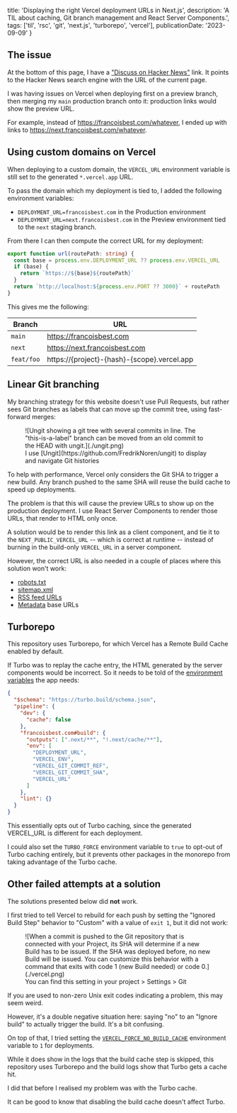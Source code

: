   title: 'Displaying the right Vercel deployment URLs in Next.js',
  description:
    'A TIL about caching, Git branch management and React Server Components.',
  tags: ['til', 'rsc', 'git', 'next.js', 'turborepo', 'vercel'],
  publicationDate: '2023-09-09'
}


## The issue

At the bottom of this page, I have a <a href={hnDiscussionUrl(resolve(import.meta.url))}>"Discuss on Hacker News"</a>
link. It points to the Hacker News search engine with the URL of the current
page.

I was having issues on Vercel when deploying first on a preview branch, then
merging my `main` production branch onto it: production links would show the preview URL.

For example, instead of https://francoisbest.com/whatever, I ended up with links
to https://next.francoisbest.com/whatever.

## Using custom domains on Vercel

When deploying to a custom domain, the `VERCEL_URL` environment variable is
still set to the generated `*.vercel.app` URL.

To pass the domain which my deployment is tied to, I added the following environment variables:

- `DEPLOYMENT_URL=francoisbest.com` in the Production environment
- `DEPLOYMENT_URL=next.francoisbest.com` in the Preview environment tied to the `next` staging branch.

From there I can then compute the correct URL for my deployment:

```ts
export function url(routePath: string) {
  const base = process.env.DEPLOYMENT_URL ?? process.env.VERCEL_URL
  if (base) {
    return `https://${base}${routePath}`
  }
  return `http://localhost:${process.env.PORT ?? 3000}` + routePath
}
```

This gives me the following:

| Branch     | URL                                               |
| ---------- | ------------------------------------------------- |
| `main`     | https://francoisbest.com                          |
| `next`     | https://next.francoisbest.com                     |
| `feat/foo` | https://\{project\}-\{hash\}-\{scope\}.vercel.app |

## Linear Git branching

My branching strategy for this website doesn't use Pull Requests, but rather
sees Git branches as labels that can move up the commit tree, using fast-forward merges:

<figure>
  ![Ungit showing a git tree with several commits in line. The "this-is-a-label"
  branch can be moved from an old commit to the HEAD with ungit.](./ungit.png)
  <figcaption className="text-center">
    I use [Ungit](https://github.com/FredrikNoren/ungit) to display and navigate
    Git histories
  </figcaption>
</figure>

To help with performance, Vercel only considers the Git SHA to trigger a new build.
Any branch pushed to the same SHA will reuse the build cache to speed up deployments.

The problem is that this will cause the preview URLs to show up on the production deployment.
I use React Server Components to render those URLs, that render to HTML only once.

A solution would be to render this link as a client component,
and tie it to the `NEXT_PUBLIC_VERCEL_URL` -- which is correct at runtime --
instead of burning in the build-only `VERCEL_URL` in a server component.

However, the correct URL is also needed in a couple of places where this solution won't work:

- [robots.txt](/robots.txt)
- [sitemap.xml](/sitemap.xml)
- [RSS feed URLs](/posts/feed/rss.xml)
- [Metadata](https://nextjs.org/docs/app/building-your-application/optimizing/metadata) base URLs

## Turborepo

This repository uses Turborepo, for which Vercel has a Remote Build Cache
enabled by default.

If Turbo was to replay the cache entry, the HTML generated by the server components
would be incorrect. So it needs to be told of the
[environment variables](https://turbo.build/repo/docs/core-concepts/caching/environment-variable-inputs)
the app needs:

```json {9-15} title="turbo.json"
{
  "$schema": "https://turbo.build/schema.json",
  "pipeline": {
    "dev": {
      "cache": false
    },
    "francoisbest.com#build": {
      "outputs": [".next/**", "!.next/cache/**"],
      "env": [
        "DEPLOYMENT_URL",
        "VERCEL_ENV",
        "VERCEL_GIT_COMMIT_REF",
        "VERCEL_GIT_COMMIT_SHA",
        "VERCEL_URL"
      ]
    },
    "lint": {}
  }
}
```

This essentially opts out of Turbo caching, since the generated VERCEL_URL is
different for each deployment.

I could also set the `TURBO_FORCE` environment variable to `true` to opt-out of
Turbo caching entirely, but it prevents other packages in the monorepo from
taking advantage of the Turbo cache.

## Other failed attempts at a solution

<Note status="warning">
  The solutions presented below did <strong>not</strong> work.
</Note>

I first tried to tell Vercel to rebuild for each push by setting the "Ignored Build Step"
behavior to "Custom" with a value of `exit 1`, but it did not work:

<figure>
  ![When a commit is pushed to the Git repository that is connected with your
  Project, its SHA will determine if a new Build has to be issued. If the SHA
  was deployed before, no new Build will be issued. You can customize this
  behavior with a command that exits with code 1 (new Build needed) or code
  0.](./vercel.png)
  <figcaption className="text-center">
    You can find this setting in your project > Settings > Git
  </figcaption>
</figure>

<Note>

If you are used to non-zero Unix exit codes indicating a problem, this may seem
weird.

However, it's a double negative situation here: saying "no" to an "Ignore build" to actually trigger the build.
It's a bit confusing.

</Note>

On top of that, I tried setting the [`VERCEL_FORCE_NO_BUILD_CACHE`](https://vercel.com/docs/deployments/troubleshoot-a-build#managing-build-cache)
environment variable to `1` for deployments.

While it does show in the logs that the build cache step is skipped, this repository uses Turborepo and the build logs show that Turbo gets a cache hit.

<Note status="info">
  I did that before I realised my problem was with the Turbo cache.

It can be good to know that disabling the build cache doesn't affect Turbo.

</Note>
